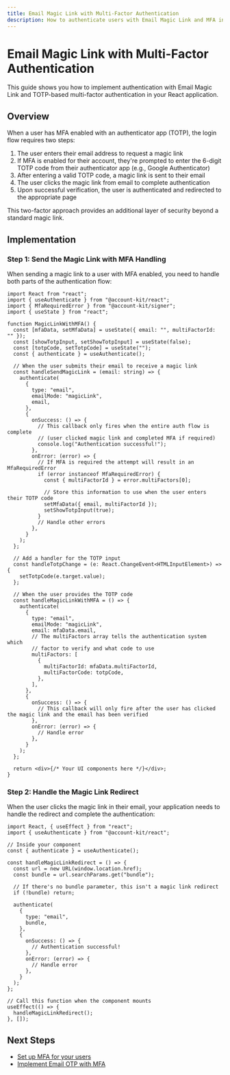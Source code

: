 ```yaml
---
title: Email Magic Link with Multi-Factor Authentication
description: How to authenticate users with Email Magic Link and MFA in your React app
---
```


# Email Magic Link with Multi-Factor Authentication

This guide shows you how to implement authentication with Email Magic Link and TOTP-based multi-factor authentication in your React application.

## Overview

When a user has MFA enabled with an authenticator app (TOTP), the login flow requires two steps:

1. The user enters their email address to request a magic link
2. If MFA is enabled for their account, they're prompted to enter the 6-digit TOTP code from their authenticator app (e.g., Google Authenticator)
3. After entering a valid TOTP code, a magic link is sent to their email
4. The user clicks the magic link from email to complete authentication
5. Upon successful verification, the user is authenticated and redirected to the appropriate page

This two-factor approach provides an additional layer of security beyond a standard magic link.

## Implementation

### Step 1: Send the Magic Link with MFA Handling

When sending a magic link to a user with MFA enabled, you need to handle both parts of the authentication flow:

```tsx twoslash
import React from "react";
import { useAuthenticate } from "@account-kit/react";
import { MfaRequiredError } from "@account-kit/signer";
import { useState } from "react";

function MagicLinkWithMFA() {
  const [mfaData, setMfaData] = useState({ email: "", multiFactorId: "" });
  const [showTotpInput, setShowTotpInput] = useState(false);
  const [totpCode, setTotpCode] = useState("");
  const { authenticate } = useAuthenticate();

  // When the user submits their email to receive a magic link
  const handleSendMagicLink = (email: string) => {
    authenticate(
      {
        type: "email",
        emailMode: "magicLink",
        email,
      },
      {
        onSuccess: () => {
          // This callback only fires when the entire auth flow is complete
          // (user clicked magic link and completed MFA if required)
          console.log("Authentication successful!");
        },
        onError: (error) => {
          // If MFA is required the attempt will result in an MfaRequiredError
          if (error instanceof MfaRequiredError) {
            const { multiFactorId } = error.multiFactors[0];

            // Store this information to use when the user enters their TOTP code
            setMfaData({ email, multiFactorId });
            setShowTotpInput(true);
          }
          // Handle other errors
        },
      }
    );
  };

  // Add a handler for the TOTP input
  const handleTotpChange = (e: React.ChangeEvent<HTMLInputElement>) => {
    setTotpCode(e.target.value);
  };

  // When the user provides the TOTP code
  const handleMagicLinkWithMFA = () => {
    authenticate(
      {
        type: "email",
        emailMode: "magicLink",
        email: mfaData.email,
        // The multiFactors array tells the authentication system which
        // factor to verify and what code to use
        multiFactors: [
          {
            multiFactorId: mfaData.multiFactorId,
            multiFactorCode: totpCode,
          },
        ],
      },
      {
        onSuccess: () => {
          // This callback will only fire after the user has clicked the magic link and the email has been verified
        },
        onError: (error) => {
          // Handle error
        },
      }
    );
  };

  return <div>{/* Your UI components here */}</div>;
}
```

### Step 2: Handle the Magic Link Redirect

When the user clicks the magic link in their email, your application needs to handle the redirect and complete the authentication:

```tsx twoslash
import React, { useEffect } from "react";
import { useAuthenticate } from "@account-kit/react";

// Inside your component
const { authenticate } = useAuthenticate();

const handleMagicLinkRedirect = () => {
  const url = new URL(window.location.href);
  const bundle = url.searchParams.get("bundle");

  // If there's no bundle parameter, this isn't a magic link redirect
  if (!bundle) return;

  authenticate(
    {
      type: "email",
      bundle,
    },
    {
      onSuccess: () => {
        // Authentication successful!
      },
      onError: (error) => {
        // Handle error
      },
    }
  );
};

// Call this function when the component mounts
useEffect(() => {
  handleMagicLinkRedirect();
}, []);
```

## Next Steps

- [Set up MFA for your users](/react/mfa/setup-mfa)
- [Implement Email OTP with MFA](/react/mfa/email-otp)
